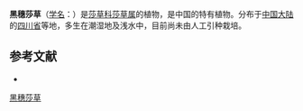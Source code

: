 {{Speciesbox
| name = 黑穗莎草
| status = 
| status_system = 
| image =
| genus = Cyperus
| species = nigrofuscus
| authority = L. K. Dai
}}

'''黑穗莎草'''（[[学名|学名]]：{{lang|la|''Cyperus nigrofuscus''}}）是[[莎草科|莎草科]][[莎草属|莎草属]]的植物，是中国的特有植物。分布于[[中国大陆|中国大陆]]的[[四川省|四川省]]等地，多生在潮湿地及浅水中，目前尚未由人工引种栽培。

== 参考文献 ==
<div class="references-small">
* {{cite web| url =http://www.bioinfo.cn/db05/KmzwSpecies.php?action=view&id=6893| title =黑穗莎草| work =《中国高等植物数据库全库》| publisher =中国科学院微生物研究所| author =昆明植物研究所| accessdate =2009-02-24| deadurl =yes| archiveurl =https://web.archive.org/web/20160305050726/http://www.bioinfo.cn/db05/KmzwSpecies.php?action=view&id=6893| archivedate =2016-03-05}}
</div>
{{Taxonbar|from=Q11179381}}

[[Category:莎草属|黑穗莎草]]


{{植物小作品}}